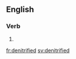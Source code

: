 ==English==

===Verb===
{{head|en}}

# {{en-past of|denitrify}}

[[fr:denitrified]]
[[sv:denitrified]]